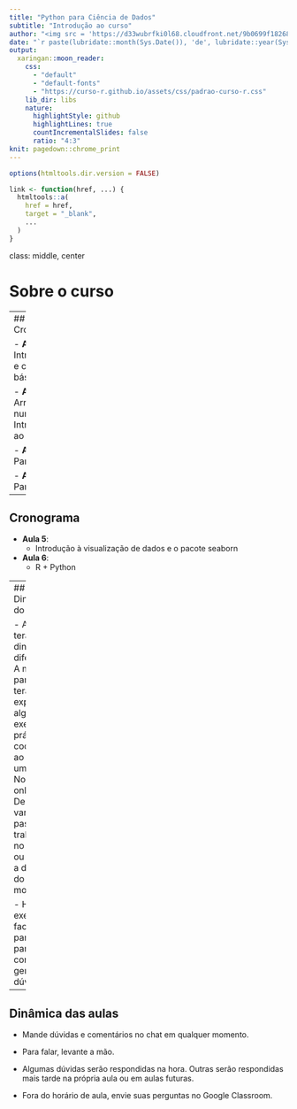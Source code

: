 ```yaml
---
title: "Python para Ciência de Dados"
subtitle: "Introdução ao curso"
author: "<img src = 'https://d33wubrfki0l68.cloudfront.net/9b0699f18268059bdd2e5c21538a29eade7cbd2b/67e5c/img/logo/cursor1-5.png' width = '30%'>"
date: "`r paste(lubridate::month(Sys.Date()), 'de', lubridate::year(Sys.Date()))`"
output:
  xaringan::moon_reader:
    css: 
      - "default"
      - "default-fonts"
      - "https://curso-r.github.io/assets/css/padrao-curso-r.css"
    lib_dir: libs
    nature:
      highlightStyle: github
      highlightLines: true
      countIncrementalSlides: false
      ratio: "4:3"
knit: pagedown::chrome_print
---
```

```r
options(htmltools.dir.version = FALSE)

link <- function(href, ...) {
  htmltools::a(
    href = href,
    target = "_blank",
    ...
  )
}
```

class: middle, center

# Sobre o curso

---
## Cronograma

- **Aula 1**: 
  - Introdução e conceitos básicos

- **Aula 2**: 
  - Arrays, numpy e Introdução ao Pandas
  
- **Aula 3**: 
  - Pandas I
  
- **Aula 4**:
  - Pandas II

---

## Cronograma

- **Aula 5**: 
  - Introdução à visualização de dados e o pacote seaborn

- **Aula 6**:
  - R + Python
  
---
## Dinâmica do curso

- As aulas terão dinâmicas diferentes. A maior parte delas terá partes expositivas, alguns exercícios práticos e codificação ao vivo em um Notebook online. Depois, vamos passar a trabalhar no RStudio ou VSCode a depender do momento.

- Haverá exercícios facultativos para casa e para fixar conceitos e gerar dúvidas.

---
## Dinâmica das aulas

- Mande dúvidas e comentários no chat em qualquer momento.

- Para falar, levante a mão.

- Algumas dúvidas serão respondidas na hora. Outras serão respondidas mais tarde na própria aula ou em aulas futuras.

- Fora do horário de aula, envie suas perguntas no Google Classroom.
